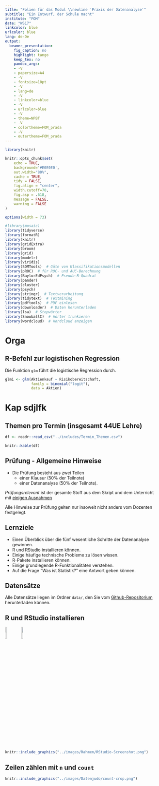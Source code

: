 ```yaml
---
title: "Folien für das Modul \\newline 'Praxis der Datenanalyse'"
subtitle: "Ein Entwurf, der Schule macht"
institute: "FOM" 
date: "WS17"
linkcolor: blue
urlcolor: blue
lang: de-De
output:
  beamer_presentation:
    fig_caption: no
    highlight: tango
    keep_tex: no
    pandoc_args:
    - -V
    - papersize=A4
    - -V
    - fontsize=10pt
    - -V
    - lang=de
    - -V
    - linkcolor=blue
    - -V
    - urlcolor=blue
    - -V
    - theme=NPBT
    - -V
    - colortheme=FOM_prada
    - -V
    - outertheme=FOM_prada
---
```



```r
library(knitr)

knitr::opts_chunk$set(
    echo = TRUE,
    background='#E0E0E0',
    out.width="80%",
    cache = TRUE,
    tidy = FALSE,
    fig.align = "center",
    width.cutoff=70,
    fig.asp = .618,
    message = FALSE,
    warning = FALSE
)

options(width = 73)


```


```r
#library(mosaic)
library(tidyverse)
library(formatR)
library(knitr)
library(gridExtra)
library(broom)
library(grid)
library(modelr)
library(viridis)
library(SDMTools)  # Güte von Klassifikationsmodellen
library(pROC)  # für ROC- und AUC-Berechnung
library(BaylorEdPsych)  # Pseudo-R-Quadrat
library(pander)
library(cluster)
library(psych)
library(stringr)  # Textverarbeitung
library(tidytext)  # Textmining
library(pdftools)  # PDF einlesen
library(downloader)  # Daten herunterladen
library(lsa)  # Stopwörter 
library(SnowballC)  # Wörter trunkieren
library(wordcloud)  # Wordcloud anzeigen
```



# Orga

## R-Befehl zur logistischen Regression


Die Funktion `glm` führt die logistische Regression durch. 
```r

glm1 <- glm(Aktienkauf ~ Risikobereitschaft, 
            family = binomial("logit"),
            data = Aktien)
```


# Kap sdjlfk

## Themen pro Termin (insgesamt 44UE Lehre)




```r

df <- readr::read_csv("../includes/Termin_Themen.csv")

knitr::kable(df)

```



## Prüfung - Allgemeine Hinweise


- Die Prüfung besteht aus zwei Teilen
    - einer Klausur (50% der Teilnote)
    - einer Datenanalyse (50% der Teilnote).
   
   
   
*Prüfungsrelevant* ist der gesamte Stoff aus dem Skript und dem Unterricht mit [einigen Ausnahmen](https://sebastiansauer.github.io/Praxis_der_Datenanalyse/organisatorisches.html#prufung)


Alle Hinweise zur Prüfung gelten nur insoweit nicht anders vom Dozenten festgelegt. 



## Lernziele

- Einen Überblick über die fünf wesentliche Schritte der Datenanalyse gewinnen.
- R und RStudio installieren können.
- Einige häufige technische Probleme zu lösen wissen.
- R-Pakete installieren können.
- Einige grundlegende R-Funktionalitäten verstehen.
- Auf die Frage "Was ist Statistik?" eine Antwort geben können.


## Datensätze {#daten}


Alle Datensätze liegen im Ordner `data/`, den Sie vom [Github-Repositorium](https://github.com/sebastiansauer/Praxis_der_Datenanalyse) herunterladen können.



## R und RStudio installieren

![](../images/Rahmen/Rlogo.png){ width=10% } ![](../images/Rahmen/rstudiologo.png){ width=10% }




```r
knitr::include_graphics("../images/Rahmen/RStudio-Screenshot.png")

```



## Zeilen zählen mit `n` und `count`


```r

knitr::include_graphics("../images/Datenjudo/count-crop.png")
```

